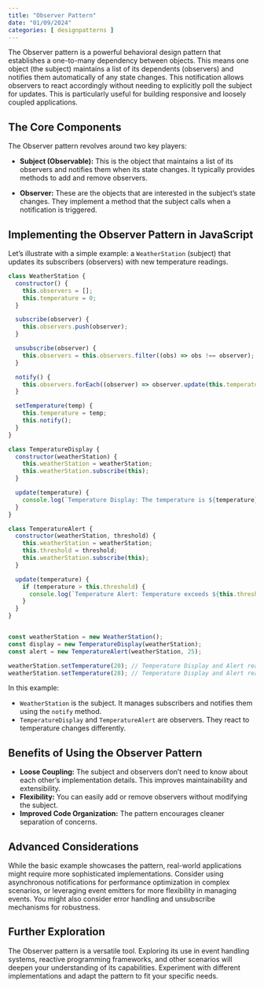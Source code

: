 ```yaml
---
title: "Observer Pattern"
date: "01/09/2024"
categories: [ designpatterns ]
---
```


The Observer pattern is a powerful behavioral design pattern that establishes a one-to-many dependency between objects.  This means one object (the subject) maintains a list of its dependents (observers) and notifies them automatically of any state changes. This notification allows observers to react accordingly without needing to explicitly poll the subject for updates.  This is particularly useful for building responsive and loosely coupled applications.

## The Core Components

The Observer pattern revolves around two key players:

* **Subject (Observable):** This is the object that maintains a list of its observers and notifies them when its state changes. It typically provides methods to add and remove observers.

* **Observer:** These are the objects that are interested in the subject's state changes. They implement a method that the subject calls when a notification is triggered.


## Implementing the Observer Pattern in JavaScript

Let's illustrate with a simple example: a `WeatherStation` (subject) that updates its subscribers (observers) with new temperature readings.

```javascript
class WeatherStation {
  constructor() {
    this.observers = [];
    this.temperature = 0;
  }

  subscribe(observer) {
    this.observers.push(observer);
  }

  unsubscribe(observer) {
    this.observers = this.observers.filter((obs) => obs !== observer);
  }

  notify() {
    this.observers.forEach((observer) => observer.update(this.temperature));
  }

  setTemperature(temp) {
    this.temperature = temp;
    this.notify();
  }
}

class TemperatureDisplay {
  constructor(weatherStation) {
    this.weatherStation = weatherStation;
    this.weatherStation.subscribe(this);
  }

  update(temperature) {
    console.log(`Temperature Display: The temperature is ${temperature}°C`);
  }
}

class TemperatureAlert {
  constructor(weatherStation, threshold) {
    this.weatherStation = weatherStation;
    this.threshold = threshold;
    this.weatherStation.subscribe(this);
  }

  update(temperature) {
    if (temperature > this.threshold) {
      console.log(`Temperature Alert: Temperature exceeds ${this.threshold}°C!`);
    }
  }
}


const weatherStation = new WeatherStation();
const display = new TemperatureDisplay(weatherStation);
const alert = new TemperatureAlert(weatherStation, 25);

weatherStation.setTemperature(20); // Temperature Display and Alert react
weatherStation.setTemperature(28); // Temperature Display and Alert react, Alert triggers warning

```

In this example:

* `WeatherStation` is the subject. It manages subscribers and notifies them using the `notify` method.
* `TemperatureDisplay` and `TemperatureAlert` are observers. They react to temperature changes differently.


## Benefits of Using the Observer Pattern

* **Loose Coupling:**  The subject and observers don't need to know about each other's implementation details.  This improves maintainability and extensibility.
* **Flexibility:** You can easily add or remove observers without modifying the subject.
* **Improved Code Organization:**  The pattern encourages cleaner separation of concerns.


##  Advanced Considerations

While the basic example showcases the pattern, real-world applications might require more sophisticated implementations.  Consider using asynchronous notifications for performance optimization in complex scenarios, or leveraging event emitters for more flexibility in managing events.  You might also consider error handling and unsubscribe mechanisms for robustness.


##  Further Exploration

The Observer pattern is a versatile tool. Exploring its use in event handling systems, reactive programming frameworks, and other scenarios will deepen your understanding of its capabilities.  Experiment with different implementations and adapt the pattern to fit your specific needs.

